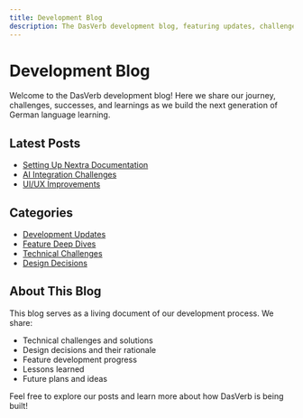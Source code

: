 ```yaml
---
title: Development Blog
description: The DasVerb development blog, featuring updates, challenges, and feature deep dives.
---
```


# Development Blog

Welcome to the DasVerb development blog! Here we share our journey, challenges, successes, and learnings as we build the next generation of German language learning.

## Latest Posts

- [Setting Up Nextra Documentation](/blog/setting-up-nextra)
- [AI Integration Challenges](/blog/ai-integration)
- [UI/UX Improvements](/blog/ui-ux-improvements)

## Categories

- [Development Updates](/blog/category/development)
- [Feature Deep Dives](/blog/category/features)
- [Technical Challenges](/blog/category/technical)
- [Design Decisions](/blog/category/design)

## About This Blog

This blog serves as a living document of our development process. We share:

- Technical challenges and solutions
- Design decisions and their rationale
- Feature development progress
- Lessons learned
- Future plans and ideas

Feel free to explore our posts and learn more about how DasVerb is being built! 